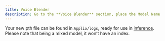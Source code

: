```yaml
---
title: Voice Blender
description: Go to the **Voice Blender** section, place the Model Name of your new model, drag or upload the pth A and B files below, adjust the **Audio Blend** if desired, and click the **Fusion** button.
---
```



<ImageZoom src="/images/voice-blender.png" alt="Voice Blender"  width={1000} height={500}  className="rounded shadow-xl shadow-black/10 dark:shadow-white/10 border border-white/10"/>

Your new pth file can be found in `Applio/logs`, ready for use in [inference](/docs/getting-started/inference). Please note that being a mixed model, it won’t have an index.

<Files>
<Folder name="Applio" defaultOpen>
<Folder name="logs" defaultOpen>
<File name="model.pth" />
</Folder>
</Folder>
</Files>